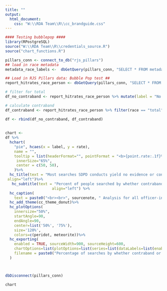 ```yaml
---
title: ""
output:
  html_document:
    css: "W:\\RDA Team\\R\\cc_brandguide.css"
---
```

<!-- link to Google Font -->
<link href="https://fonts.googleapis.com/css2?family=Inter:wght@100;200;300;400;500;600;700;800;900&display=swap" rel="stylesheet">

```r

#### Testing bubblepop ####
library(RPostgreSQL)
source("W:\\RDA Team\\R\\credentials_source.R")
source("chart_functions.R")

pillars_conn <- connect_to_db("rjs_pillars")
## load in race metadata
metadata_race_labels <-  dbGetQuery(pillars_conn, "SELECT * FROM metadata_race_labels") %>% select(race_base, race_label_short, race_label_long)

## Load in RJS Pillars data: Bubble Pop test ##
report_hitrates_race_person <- dbGetQuery(pillars_conn, "SELECT * FROM data.report_hitrates_race_person") %>% filter(race == "total")

# filter for total
df_no_contraband <- report_hitrates_race_person %>% mutate(label = "No Contraband or Evidence Found") %>% rename(count = no_contraband_count, rate = no_contraband_rate)

# calculate contraband
df_contraband <- report_hitrates_race_person %>% filter(race == "total") %>% mutate(label = "Contraband or Evidence Found", count = searches_count - no_contraband_count, rate = 100-no_contraband_rate) %>% select(-no_contraband_count, -no_contraband_rate)

df <- rbind(df_no_contraband, df_contraband)
  
  
chart <- 
df %>%
  hchart(
    "pie", hcaes(x = label, y = rate),
    name = "",
    tooltip = list(headerFormat="", pointFormat = "<b>{point.rate:.1f}%</b> of people SDPD searched had <b>{point.label}</b>,<br>for a total of <b>{point.count:,.0f}</b> people needlessly searched."),
     innerSize="65%",
     center = c(50, 50), 
    )%>% 
  hc_title(text = "Most searches SDPD conducts yield no evidence or contraband",
 align="left")%>%
   hc_subtitle(text = "Percent of people searched by whether contraband or evidence is found",
                     align="left") %>%
  hc_caption(
    text = paste0("<br><br>", sourcenote, " Analysis for all officer-initiated stops."))%>%
  hc_add_theme(cc_theme_donut)%>%
  hc_plotOptions(
    innersize="50%", 
    startAngle=90, 
    endAngle=90,
    center=list('50%', '75%'),
    size='120%',
    colors=c(peridot, meteorite))%>%
  hc_exporting(
    enabled = TRUE, sourceWidth=900, sourceHeight=600, 
    chartOptions=list(plotOptions=list(series=list(dataLabels=list(enabled=TRUE, format='{point.hours_rate_cap:.1f}%')))),
    filename = paste0("Percentage of searches by whether contraband or evidence was found","_Catalyst California, catalystcalifornia.org, 2023.")
  )



dbDisconnect(pillars_conn)
```

```r
chart
```

<script>
  widg = document.getElementsByClassName('html-widget'); //find widgets
  for (let i = 0; i < widg.length; i++) { //loop through
    document.getElementsByClassName('highchart')[i].style.width = '100%'; //adjust width
    document.getElementsByClassName('highchart')[i].style.height = '100%'; //adjust height
  }
</script>